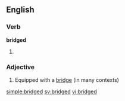 ==English==

===Verb===
'''bridged'''

# {{past of|[[bridge]]}}

===Adjective===
{{en-adj}}

# Equipped with a [[bridge]] (in many contexts)

[[simple:bridged]]
[[sv:bridged]]
[[vi:bridged]]